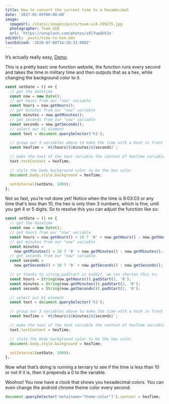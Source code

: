 ```yaml
---
title: How to convert the current time to a hexadecimal
date: '2017-01-09T00:00:00'
image:
  imageUrl: /static/images/posts/team-ui8-199275.jpg
  photographer: Team UI8
  url: 'https://unsplash.com/photos/z8lfwpQVXJo'
editUrl: _posts/time-to-hex.mdx
lastEdited: '2020-07-08T16:26:33.000Z'
---
```


It’s actually really easy, [Demo](https://whatcolorisit.loganmcansh.com/).

This is a pretty basic one function website, the function runs every second and
takes the time in military time and then outputs that as a hex, while changing
the background color to it.

```javascript
const setDate = () => {
  // get the datetime
  const now = new Date();
  // get hours from our "now" variable
  const hours = now.getHours();
  // get minutes from our "now" variable
  const minutes = now.getMinutes();
  // get seconds from our "now" variable
  const seconds = now.getSeconds();
  // select our h1 element
  const text = document.querySelector('h1');

  // group our 3 variables above to make the time with a hash in front
  const hexTime = `#${hours}${minutes}${seconds}`;

  // make the text of the text variable the content of hexTime variable above
  text.textContent = hexTime;

  // style the body background color to be the hex color
  document.body.style.background = hexTime;

  setInterval(setDate, 1000);
};
```

Not so fast, you’re not done yet! Notice when the time is 9:03:03 or any time
that's less than 10, the hex is only then 3 numbers, which is fine, until you
get 4 or 5 digits. So to resolve this you can adjust the function like so:

```javascript {14-16}
const setDate = () => {
  // get the datetime
  const now = new Date();
  // get hours from our "now" variable
  const hours = now.getHours() < 10 ? '0' + now.getHours() : now.getHours();
  // get minutes from our "now" variable
  const minutes =
    now.getMinutes() < 10 ? '0' + now.getMinutes() : now.getMinutes();
  // get seconds from our "now" variable
  const seconds =
    now.getSeconds() < 10 ? '0' + now.getSeconds() : now.getSeconds();

  // or thanks to string.padStart in es2017, we can shorten this to:
  const hours = String(now.getHours()).padStart(2, '0');
  const minutes = String(now.getMinutes()).padStart(2, '0');
  const seconds = String(now.getSeconds()).padStart(2, '0');

  // select our h1 element
  const text = document.querySelector('h1');

  // group our 3 variables above to make the time with a hash in front
  const hexTime = `#${hours}${minutes}${seconds}`;

  // make the text of the text variable the content of hexTime variable above
  text.textContent = hexTime;

  // style the body background color to be the hex color
  document.body.style.background = hexTime;

  setInterval(setDate, 1000);
};
```

Now what that’s doing is running a ternary to see if the time is less than 10 or
not if it is, then it prepends a 0 to the variable.

Woohoo! You now have a clock that shows you hexadecimal colors. You can even
change the android chrome theme color every second:

```javascript
document.querySelector('meta[name="theme-color"]').content = hexTime;
```
